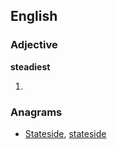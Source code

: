 ==English==

===Adjective===
'''steadiest'''

# {{superlative of|steady}}

===Anagrams===
* [[Stateside#English|Stateside]], [[stateside#English|stateside]]